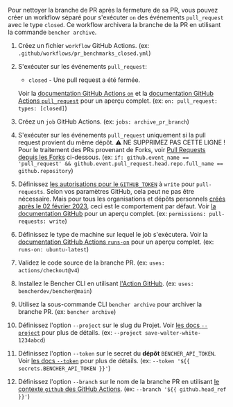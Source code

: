 
Pour nettoyer la branche de PR après la fermeture de sa PR,
vous pouvez créer un workflow séparé pour s'exécuter `on` des événements `pull_request` avec le type `closed`.
Ce workflow archivera la branche de la PR en utilisant la commande `bencher archive`.

<PullRequestsClosedCode />

1. Créez un fichier `workflow` GitHub Actions.
   (ex: `.github/workflows/pr_benchmarks_closed.yml`)
2. S'exécuter sur les événements `pull_request`:
   - `closed` - Une pull request a été fermée.

   Voir la [documentation GitHub Actions `on`][github actions on]
   et la [documentation GitHub Actions `pull_request`][github action pull_request] pour un aperçu complet.
   (ex: `on: pull_request: types: [closed]`)
3. Créez un `job` GitHub Actions.
   (ex: `jobs: archive_pr_branch`)
4. S'exécuter sur les événements `pull_request` uniquement si la pull request provient du même dépôt.
   ⚠️ NE SUPPRIMEZ PAS CETTE LIGNE !
   Pour le traitement des PRs provenant de Forks, voir [Pull Requests depuis les Forks][pull requests from forks] ci-dessous.
   (ex: `if: github.event_name == 'pull_request' && github.event.pull_request.head.repo.full_name == github.repository`)
5. Définissez [les autorisations pour le `GITHUB_TOKEN`][github token permissions]
   à `write` pour `pull-requests`.
   Selon vos paramètres GitHub, cela peut ne pas être nécessaire.
   Mais pour tous les organisations et dépôts personnels
   [créés après le 02 février 2023][github token read only],
   ceci est le comportement par défaut.
   Voir [la documentation GitHub][github token permissions security]
   pour un aperçu complet.
   (ex: `permissions: pull-requests: write`)
6. Définissez le type de machine sur lequel le job s'exécutera.
   Voir la [documentation GitHub Actions `runs-on`][github actions runs-on]
   pour un aperçu complet.
   (ex: `runs-on: ubuntu-latest`)
7. Validez le code source de la branche PR.
   (ex: `uses: actions/checkout@v4`)
8. Installez le Bencher CLI en utilisant [l'Action GitHub][bencher cli github action].
   (ex: `uses: bencherdev/bencher@main`)
9. Utilisez la sous-commande CLI `bencher archive` pour archiver la branche PR.
   (ex: `bencher archive`)
10. Définissez l'option `--project` sur le slug du Projet.
    Voir [les docs `--project`][project option] pour plus de détails.
    (ex: `--project save-walter-white-1234abcd`)
11. Définissez l'option `--token` sur le secret du **dépôt** `BENCHER_API_TOKEN`.
    Voir [les docs `--token`][token option] pour plus de détails.
    (ex: `--token '${{ secrets.BENCHER_API_TOKEN }}'`)
12. Définissez l'option `--branch` sur le nom de la branche PR
    en utilisant [le contexte `github` des GitHub Actions][github actions context].
    (ex: `--branch '${{ github.head_ref }}'`)


[github actions on]: https://docs.github.com/en/actions/using-workflows/workflow-syntax-for-github-actions#on
[github action pull_request]: https://docs.github.com/en/webhooks/webhook-events-and-payloads#pull_request
[github token permissions]: https://docs.github.com/en/actions/using-jobs/assigning-permissions-to-jobs#setting-the-github_token-permissions-for-a-specific-job
[github token read only]: https://github.blog/changelog/2023-02-02-github-actions-updating-the-default-github_token-permissions-to-read-only/
[github token permissions security]: https://docs.github.com/en/actions/security-guides/automatic-token-authentication#modifying-the-permissions-for-the-github_token
[github actions runs-on]: https://docs.github.com/en/actions/using-workflows/workflow-syntax-for-github-actions#jobsjob_idruns-on
[bencher cli github action]: https://github.com/marketplace/actions/bencher-cli
[github actions context]: https://docs.github.com/en/actions/learn-github-actions/contexts#github-context

[project option]: /fr/docs/explanation/bencher-run/#--project-project
[token option]: /fr/docs/explanation/bencher-run/#--token-token

[pull requests from forks]: #pull-requests-from-forks
